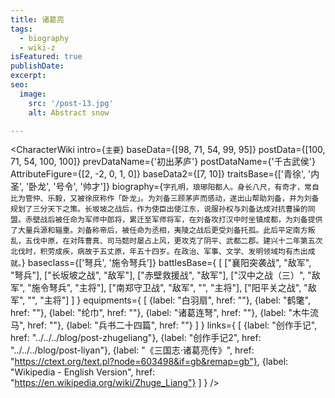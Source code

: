 ```yaml
---
title: 诸葛亮
tags:
  - biography
  - wiki-z
isFeatured: true
publishDate:
excerpt:
seo:
  image:
    src: '/post-13.jpg'
    alt: Abstract snow

---
```



<CharacterWiki
  intro={`主要`}
  baseData={[98, 71, 54, 99, 95]}
  postData={[100, 71, 54, 100, 100]}
  prevDataName={'初出茅庐'}
  postDataName={'千古武侯'}
  AttributeFigure={[2, -2, 0, 1, 0]}
  baseData2={[7, 10]}
  traitsBase={['青徐', '内圣', '卧龙', '号令', '帅才']}
  biography={`字孔明，琅琊阳都人。身长八尺，有奇才，常自比为管仲、乐毅，又被徐庶称作「卧龙」。为刘备三顾茅庐而感动，遂出山帮助刘备，并为刘备规划了三分天下之策。长坂坡之战后，作为使臣出使江东，说服孙权与刘备达成对抗曹操的同盟。赤壁战后被任命为军师中郎将，累迁至军师将军，在刘备攻打汉中时坐镇成都，为刘备提供了大量兵源和辎重。刘备称帝后，被任命为丞相，夷陵之战后更受刘备托孤。此后平定南方叛乱，五伐中原，在对阵曹真、司马懿时屡占上风，更攻克了阴平、武都二郡。建兴十二年第五次北伐时，积劳成疾，病故于五丈原，年五十四岁。在政治、军事、文学、发明领域均有杰出成就。`}
  baseclass={['弩兵', '施令弩兵']}
  battlesBase={
    [
      ["襄阳突袭战", "敌军", "弩兵"],
      ["长坂坡之战", "敌军"],
      ["赤壁救援战", "敌军"],
      ["汉中之战（三）", "敌军", "施令弩兵", "主将"],
      ["南郑守卫战", "敌军", "", "主将"],
      ["阳平关之战", "敌军", "", "主将"]
    ]
  }
  equipments={
    [
      {label: "白羽扇", href: ""},
      {label: "鹤氅", href: ""},
      {label: "纶巾", href: ""},
      {label: "诸葛连弩", href: ""},
      {label: "木牛流马", href: ""},
      {label: "兵书二十四篇", href: ""}
    ]
  }
  links={
    [
      {label: "创作手记", href: "../../../blog/post-zhugeliang"},
      {label: "创作手记2", href: "../../../blog/post-liyan"},
      {label: "《三国志·诸葛亮传》", href: "https://ctext.org/text.pl?node=603498&if=gb&remap=gb"},
      {label: "Wikipedia - English Version", href: "https://en.wikipedia.org/wiki/Zhuge_Liang"}
    ]
  }
/>
